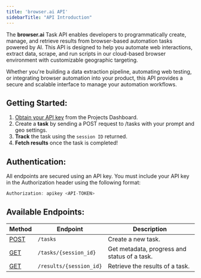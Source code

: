 ```yaml
---
title: 'browser.ai API'
sidebarTitle: "API Introduction"
---
```


The **browser.ai** Task API enables developers to programmatically create, manage, and retrieve results from browser-based automation tasks powered by AI. This API is designed to help you automate web interactions, extract data, scrape, and run scripts in our cloud-based browser environment with customizable geographic targeting.

Whether you're building a data extraction pipeline, automating web testing, or integrating browser automation into your product, this API provides a secure and scalable interface to manage your automation workflows.

## Getting Started:
1. [Obtain your API key](https://docs.browser.ai/api-reference/token) from the Projects Dashboard.
2. Create a **task** by sending a POST request to /tasks with your prompt and geo settings.
3. **Track** the task using the `session ID` returned.
4. **Fetch results** once the task is completed!

## Authentication:
All endpoints are secured using an API key. You must include your API key in the Authorization header using the following format:
```javascript
Authorization: apikey <API-TOKEN>
```

## Available Endpoints:
| **Method** | **Endpoint**                  | **Description**                          |
|--------|---------------------------|--------------------------------------|
| [POST](https://docs.browser.ai/api-reference/create-a-new-task)   | `/tasks`                  | Create a new task. |
| [GET](https://docs.browser.ai/api-reference/get-task-metadata)    | `/tasks/{session_id}`     | Get metadata, progress and status of a task.  |
| [GET](https://docs.browser.ai/api-reference/get-task-results)    | `/results/{session_id}`   | Retrieve the results of a task.       |